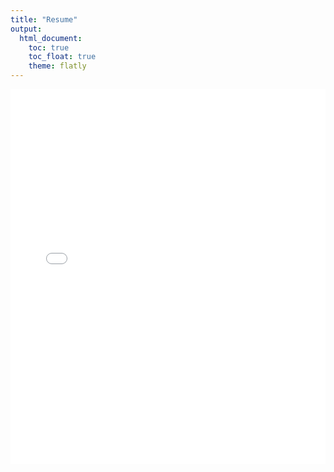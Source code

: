 ```yaml
---
title: "Resume"
output: 
  html_document:
    toc: true
    toc_float: true
    theme: flatly
---
```




<iframe src="RESUME_M. Melike Aksoy.html" style="width:100%; height:600px;" frameborder="0"></iframe>

